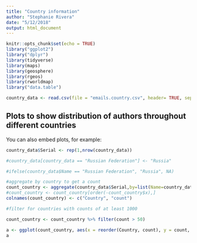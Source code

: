 ```yaml
---
title: "Country information"
author: "Stephanie Rivera"
date: "5/12/2018"
output: html_document
---
```


```r
knitr::opts_chunk$set(echo = TRUE)
library("ggplot2")
library("dplyr")
library(tidyverse)
library(maps)
library(geosphere)
library(rgeos)
library(rworldmap)
library("data.table")
```


```r
country_data <- read.csv(file = "emails.country.csv", header= TRUE, sep=",")
```

## Plots to show distribution of authors throughout different countries

You can also embed plots, for example:

```r

country_data$Serial <- rep(1,nrow(country_data))

#country_data[country_data == "Russian Federation"] <- "Russia"

#ifelse(country_data$Name == "Russian Federation", "Russia", NA)

#aggregate by country to get a count 
count_country <- aggregate(country_data$Serial,by=list(Name=country_data$Name), FUN=sum)
#count_country <- count_country[order(-count_country$x),]
colnames(count_country) <- c("Country", "count")

#filter for countries with counts of at least 1000

count_country <- count_country %>% filter(count > 50)

a <- ggplot(count_country, aes(x = reorder(Country, count), y = count, fill=count)) + geom_bar(stat= "identity")+ theme(axis.text.x = element_text(angle = 90, hjust = 1)) + scale_fill_gradient(low = "red", high = "green") + ggtitle("Country counts for article contributors") + xlab(label = "Countries (count > 50)") + ylab(label = "Count") + coord_flip() 
a 

```





